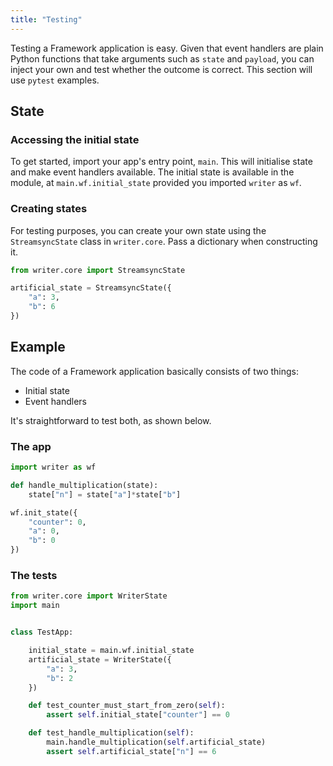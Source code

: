 ```yaml
---
title: "Testing"
---
```


Testing a Framework application is easy. Given that event handlers are plain Python functions that take arguments such as `state` and `payload`, you can inject your own and test whether the outcome is correct. This section will use `pytest` examples.

## State

### Accessing the initial state

To get started, import your app's entry point, `main`. This will initialise state and make event handlers available. The initial state is available in the module, at `main.wf.initial_state` provided you imported `writer` as `wf`.

### Creating states

For testing purposes, you can create your own state using the `StreamsyncState` class in `writer.core`. Pass a dictionary when constructing it.

```py
from writer.core import StreamsyncState

artificial_state = StreamsyncState({
    "a": 3,
    "b": 6
})
```

## Example

The code of a Framework application basically consists of two things:

- Initial state
- Event handlers

It's straightforward to test both, as shown below.

### The app

```py
import writer as wf

def handle_multiplication(state):
    state["n"] = state["a"]*state["b"]

wf.init_state({
    "counter": 0,
    "a": 0,
    "b": 0
})
```

### The tests

```py
from writer.core import WriterState
import main


class TestApp:

    initial_state = main.wf.initial_state
    artificial_state = WriterState({
        "a": 3,
        "b": 2
    })

    def test_counter_must_start_from_zero(self):
        assert self.initial_state["counter"] == 0

    def test_handle_multiplication(self):
        main.handle_multiplication(self.artificial_state)
        assert self.artificial_state["n"] == 6

```
